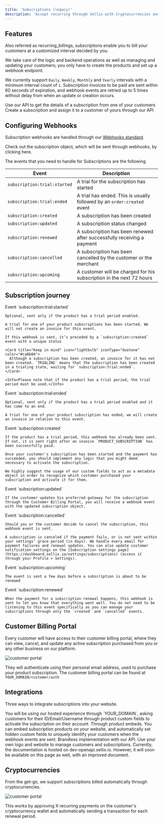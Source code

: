 ```yaml
---
title: 'Subscriptions (legacy)'
description: 'Accept recurring through Sellix with Cryptocurrencies and Fiat'
---
```


## Features

Also referred as <Tooltip tip="You might see them referenced as this throughout the code, schema, or other places.">recurring_billings</Tooltip>, subscriptions enable you to bill your customers at a customized interval decided by you.

We take care of the logic and backend operations as well as managing and updating your customers; you only have to create the products and set up a webhook endpoint.

We currently support `Daily`, `Weekly`, `Monthly` and `Yearly` intervals with a minimum interval count of `1`. Subscription invoices to be paid are sent within 60 seconds of expiration, and webhook events are retried up to 5 times without delay from when an update or creation occurs.

<CardGroup cols={2}>
  <Card title="Get Subscriptions" icon="bars-staggered" href="/api-reference/subscriptions-2-0/get-subscription">
    Use our API to get the details of a subscription from one of your customers
  </Card>
  <Card title="Create Subscription" icon="plus" href="/api-reference/subscriptions-2-0/post-subscriptions">
    Create a subscription and assign it to a customer of yours through our API
  </Card>
</CardGroup>

## Configuring Webhooks

Subscription webhooks are handled through our [Webhooks standard](/api-reference/webhooks).

<Card title="Subscription Object" icon="brackets-curly" href="/api-reference/subscriptions-2-0/get-subscription">
  Check out the subscription object, which will be sent through webhooks, by clicking here.
</Card>

The events that you need to handle for Subscriptions are the following

| Event | Description |
| ----- | ----------- |
| `subscription:trial:started` | A trial for the subscription has started |
| `subscription:trial:ended` | A trial has ended. This is usually followed by an `order:created` event |
| `subscription:created` | A subscription has been created |
| `subscription:updated` | A subscription status changed |
| `subscription:renewed` | A subscription has been renewed after successfully receiving a payment |
| `subscription:cancelled` | A subscription has been cancelled by the customer or the merchant |
| `subscription:upcoming` | A customer will be charged for his subscription in the next 72 hours |

## Subscription journey

<Steps>
  <Step title="Trial Started">
    Event `subscription:trial:started`
    
    Optional, sent only if the product has a trial period enabled.

    A trial for one of your product subscriptions has been started. We will not create an invoice for this event.

    If this webhook is sent, it’s preceded by a `subscription:created` event with a unique status

    <Card title="Keep in mind" icon="lightbulb" iconType="duotone" color="#ca8b04">
      Although a subscription has been created, an invoice for it has not been created. `TRIALING` means that the subscription has been created in a trialing state, waiting for `subscription:trial:ended`.
    </Card>

    <Info>Please note that if the product has a trial period, the trial period must be used.</Info>
  </Step>
  <Step title="Trial Ended">
    Event `subscription:trial:ended`

    Optional, sent only if the product has a trial period enabled and it has come to an end.

    A trial for one of your product subscription has ended, we will create an invoice in relation to this event.
  </Step>
  <Step title="Subscription Created">
    Event `subscription:created`

    If the product has a trial period, this webhook has already been sent. If not, it is sent right after an invoice `PRODUCT_SUBSCRIPTION` has been successfully paid.

    Once your customer's subscription has been started and the payment has succeeded, you should implement any logic that you might deem necessary to activate the subscription.

    We highly suggest the usage of our custom fields to act as a metadata object in order to recognize which customer purchased your subscription and activate it for them.
  </Step>
  <Step title="Subscription Updated">
    Event `subscription:updated`
    
    If the customer updates his preferred gateway for the subscription through the Customer Billing Portal, you will receive a webhook event with the updated subscription object.
  </Step>
  <Step title="Subscription Cancelled">
    Event `subscription:cancelled`
    
    Should you or the customer decide to cancel the subscription, this webhook event is sent.

    A subscription is canceled if the payment fails, or is not sent within your settings’ grace period (in days). We handle every email for payment failures and renewal updates. You can also update customer notification settings on the [Subscription settings page](https://dashboard.sellix.io/settings/subscriptions) (access it through your Profile > Settings).
  </Step>
  <Step title="Subscription Upcoming">
    Event `subscription:upcoming`
    
    The event is sent a few days before a subscription is about to be renewed
  </Step>
  <Step title="Subscription Renewed">
    Event `subscription:renewed`
    
    When the payment for a subscription renewal happens, this webhook is sent to let you know that everything went well. You do not need to be listening to this event specifically as you can manage your subscriptions through only the `created` and `cancelled` events.
  </Step>
</Steps>

## Customer Billing Portal

Every customer will have access to their customer billing portal, where they can view, cancel, and update any active subscription purchased from you or any other business on our platform.

![customer portal](https://sellix.io/cdn-cgi/image/q=65/https://cdn.sellix.io/static/documentation/images/customer-portal.png)

They will authenticate using their personal email address, used to purchase your product subscription. The customer billing portal can be found at `YOUR_DOMAIN/customer/auth`

## Integrations

Three ways to integrate subscriptions into your website.

<Card title="Sellix Hosted Experience" icon="browser" href="https://dashboard.sellix.io/products">
  You will be using our hosted experience through `YOUR_DOMAIN`, asking customers for their ID/Email/Username through product custom fields to activate the subscription on their account.
</Card>

<Card title="Customized embeds" icon="frame" href="https://dashboard.sellix.io/developer/embed">
  Through product embeds.
  You can embed subscription products on your website, and automatically set hidden custom fields to uniquely identify your customers when the webhook events are sent.
</Card>

<Card title="Developers API" icon="code" href="/api-reference/subscriptions-2-0/post-subscriptions">
  Brandless implementation with our API.
  Use your own logo and website to manage customers and subscriptions.
  Currently, the documentation is hosted on dev-openapi.sellix.io. However, it will soon be available on this page as well, with an improved document.
</Card>

## Cryptocurrencies

From the get-go, we support subscriptions billed automatically through cryptocurrencies.

![customer portal](https://sellix.io/cdn-cgi/image/q=65/https://cdn.sellix.io/static/documentation/images/crypto-subscriptions.png)

This works by approving X recurring payments on the customer's cryptocurrency wallet and automatically sending a transaction for each renewal period.

